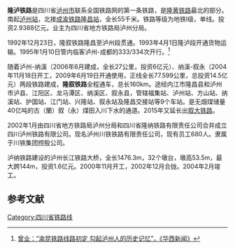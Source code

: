 '''隆泸铁路'''是四川省[[泸州市|泸州市]]联系全国铁路网的第一条铁路，是[[隆黄铁路|隆黄铁路]]最北的部分。南起[[泸州站|泸州站]]，北接[[成渝铁路|成渝铁路]][[隆昌站|隆昌站]]，全长55千米。铁路等级为地铁Ⅰ级，单线。投资2.9388亿元。业主为四川省地方铁路局泸州分局。

1992年12月23日，隆叙铁路隆昌至泸州段贯通。1993年4月1日隆泸段开通货物运输。1995年1月10日管内临客泸州-成都的333/334次开行。<ref>[http://news.huaxi100.com/index.php?m=content&c=index&a=show&catid=183&id=686461 曾业：“渝昆铁路线路初定 勾起泸州人的历史记忆”，《华西新闻》]</ref>

随着泸州-纳溪（2006年6月建成，全长27公里，投资6亿元）、纳溪-叙永（2004年11月18日开工，2009年6月19日开通使用，正线全长77.599公里，总投资14.5亿元）两段铁路建成，'''隆叙铁路'''全程通车，总长160km。途经内江市隆昌县和泸州市泸县、江阳区、龙马潭区、纳溪区、叙永县，管辖福集站、泸州站、方山站、纳溪站、护国站、江门站、兴隆站、叙永站及隆昌交接站等9个车站。是无烟煤储量40亿吨的古（蘭）叙（永）煤田入川下水的通道。2015年又延长出[[叙大铁路|叙大铁路]]。

2002年1月由四川省地方铁路局泸州分局和四川省隆纳铁路有限责任公司合并成立四川泸州铁路有限公司。现名泸州川铁铁路有限责任公司，现有员工680人。隶属于川铁集团控股公司。

泸纳铁路建设的泸州长江铁路大桥，全长1476.3m，32个墩台，墩高53.5m，最大跨144m，投资1.6亿元。2000年11月开工，2002年12月合拢。2004年2月竣工。

==参考文献==
<references/>
{{中国铁路}}
[[Category:四川省铁路线|Category:四川省铁路线]]